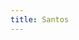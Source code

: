 ```yaml
---
title: Santos
---
```


[](/missal/santos/01-06)
[](/missal/santos/01-11)
[](/missal/santos/01-14-1)
[](/missal/santos/01-14-2)
[](/missal/santos/01-15-1)
[](/missal/santos/01-15-2)
[](/missal/santos/01-16-1)
[](/missal/santos/01-16-2)
[](/missal/santos/01-17)
[](/missal/santos/01-18-1)
[](/missal/santos/01-18-2)
[](/missal/santos/01-19)
[](/missal/santos/01-20)
[](/missal/santos/01-21)
[](/missal/santos/01-22)
[](/missal/santos/01-23-1)
[](/missal/santos/01-23-2)
[](/missal/santos/01-24)
[](/missal/santos/01-25)
[](/missal/santos/01-26)
[](/missal/santos/01-27)
[](/missal/santos/01-28)
[](/missal/santos/01-29)
[](/missal/santos/01-30)
[](/missal/santos/01-31)
[](/missal/santos/02-01)
[](/missal/santos/02-02)
[](/missal/santos/02-03)
[](/missal/santos/02-04-1)
[](/missal/santos/02-04-2)
[](/missal/santos/02-05)
[](/missal/santos/02-06-1)
[](/missal/santos/02-06-2)
[](/missal/santos/02-07)
[](/missal/santos/02-08)
[](/missal/santos/02-09-1)
[](/missal/santos/02-09-2)
[](/missal/santos/02-10)
[](/missal/santos/02-11)
[](/missal/santos/02-12)
[](/missal/santos/02-13)
[](/missal/santos/02-14)
[](/missal/santos/02-15-1)
[](/missal/santos/02-15-2)
[](/missal/santos/02-18-1)
[](/missal/santos/02-18-2)
[](/missal/santos/02-22)
[](/missal/santos/02-23)
[](/missal/santos/02-24)
[](/missal/santos/02-27-28)
[](/missal/santos/02-27)
[](/missal/santos/03-01)
[](/missal/santos/03-04-1)
[](/missal/santos/03-04-2)
[](/missal/santos/03-06)
[](/missal/santos/03-07)
[](/missal/santos/03-08)
[](/missal/santos/03-09)
[](/missal/santos/03-10)
[](/missal/santos/03-12)
[](/missal/santos/03-13)
[](/missal/santos/03-17)
[](/missal/santos/03-18)
[](/missal/santos/03-19)
[](/missal/santos/03-20)
[](/missal/santos/03-21)
[](/missal/santos/03-24-1)
[](/missal/santos/03-24-2)
[](/missal/santos/03-25)
[](/missal/santos/03-27)
[](/missal/santos/03-28)
[](/missal/santos/04-02)
[](/missal/santos/04-04)
[](/missal/santos/04-05)
[](/missal/santos/04-11)
[](/missal/santos/04-12)
[](/missal/santos/04-13)
[](/missal/santos/04-14)
[](/missal/santos/04-16-1)
[](/missal/santos/04-16-2)
[](/missal/santos/04-17)
[](/missal/santos/04-21)
[](/missal/santos/04-22)
[](/missal/santos/04-23)
[](/missal/santos/04-24)
[](/missal/santos/04-25)
[](/missal/santos/04-26-1)
[](/missal/santos/04-26-2)
[](/missal/santos/04-27)
[](/missal/santos/04-28)
[](/missal/santos/04-29)
[](/missal/santos/04-30)
[](/missal/santos/05-01-1)
[](/missal/santos/05-01-2)
[](/missal/santos/05-02)
[](/missal/santos/05-03-1)
[](/missal/santos/05-03-2)
[](/missal/santos/05-04-1)
[](/missal/santos/05-04-2)
[](/missal/santos/05-05)
[](/missal/santos/05-07)
[](/missal/santos/05-08)
[](/missal/santos/05-09)
[](/missal/santos/05-10)
[](/missal/santos/05-12)
[](/missal/santos/05-13-1)
[](/missal/santos/05-13-2)
[](/missal/santos/05-14-1)
[](/missal/santos/05-14-2)
[](/missal/santos/05-15-1)
[](/missal/santos/05-15-2)
[](/missal/santos/05-16)
[](/missal/santos/05-17)
[](/missal/santos/05-18)
[](/missal/santos/05-19)
[](/missal/santos/05-20)
[](/missal/santos/05-22-1)
[](/missal/santos/05-22-2)
[](/missal/santos/05-22)
[](/missal/santos/05-23)
[](/missal/santos/05-24-1)
[](/missal/santos/05-24-2)
[](/missal/santos/05-25)
[](/missal/santos/05-26-1)
[](/missal/santos/05-26-2)
[](/missal/santos/05-27-1)
[](/missal/santos/05-27-2)
[](/missal/santos/05-28)
[](/missal/santos/05-29)
[](/missal/santos/05-30)
[](/missal/santos/05-31)
[](/missal/santos/06-02)
[](/missal/santos/06-03-1)
[](/missal/santos/06-03-2)
[](/missal/santos/06-04)
[](/missal/santos/06-05)
[](/missal/santos/06-06)
[](/missal/santos/06-07)
[](/missal/santos/06-09)
[](/missal/santos/06-10)
[](/missal/santos/06-11)
[](/missal/santos/06-12)
[](/missal/santos/06-13)
[](/missal/santos/06-14)
[](/missal/santos/06-15)
[](/missal/santos/06-17)
[](/missal/santos/06-18)
[](/missal/santos/06-19)
[](/missal/santos/06-20-1)
[](/missal/santos/06-20-2)
[](/missal/santos/06-21)
[](/missal/santos/06-22)
[](/missal/santos/06-23)
[](/missal/santos/06-24)
[](/missal/santos/06-25)
[](/missal/santos/06-26-1)
[](/missal/santos/06-26-2)
[](/missal/santos/06-28-1)
[](/missal/santos/06-28-2)
[](/missal/santos/06-29)
[](/missal/santos/06-30)
[](/missal/santos/07-01)
[](/missal/santos/07-02)
[](/missal/santos/07-05)
[](/missal/santos/07-07)
[](/missal/santos/07-08)
[](/missal/santos/07-10)
[](/missal/santos/07-11)
[](/missal/santos/07-12)
[](/missal/santos/07-13)
[](/missal/santos/07-14)
[](/missal/santos/07-15)
[](/missal/santos/07-16-1)
[](/missal/santos/07-16-2)
[](/missal/santos/07-17)
[](/missal/santos/07-18)
[](/missal/santos/07-19)
[](/missal/santos/07-20-1)
[](/missal/santos/07-20-2)
[](/missal/santos/07-20)
[](/missal/santos/07-21-1)
[](/missal/santos/07-21-2)
[](/missal/santos/07-22-1)
[](/missal/santos/07-22-2)
[](/missal/santos/07-23-1)
[](/missal/santos/07-23-2)
[](/missal/santos/07-24)
[](/missal/santos/07-25)
[](/missal/santos/07-26)
[](/missal/santos/07-27-1)
[](/missal/santos/07-27-2)
[](/missal/santos/07-28-1)
[](/missal/santos/07-28-2)
[](/missal/santos/07-28)
[](/missal/santos/07-29-1)
[](/missal/santos/07-29-2)
[](/missal/santos/07-30)
[](/missal/santos/07-31)
[](/missal/santos/08-01)
[](/missal/santos/08-02-1)
[](/missal/santos/08-02-2)
[](/missal/santos/08-04)
[](/missal/santos/08-05)
[](/missal/santos/08-06-1)
[](/missal/santos/08-06-2)
[](/missal/santos/08-06)
[](/missal/santos/08-07)
[](/missal/santos/08-08-1)
[](/missal/santos/08-08-2)
[](/missal/santos/08-09-1)
[](/missal/santos/08-09-2)
[](/missal/santos/08-10)
[](/missal/santos/08-11-1)
[](/missal/santos/08-11-2)
[](/missal/santos/08-12)
[](/missal/santos/08-13)
[](/missal/santos/08-14)
[](/missal/santos/08-15)
[](/missal/santos/08-16-1)
[](/missal/santos/08-16-2)
[](/missal/santos/08-17)
[](/missal/santos/08-18)
[](/missal/santos/08-19-1)
[](/missal/santos/08-19-2)
[](/missal/santos/08-20)
[](/missal/santos/08-21)
[](/missal/santos/08-22-1)
[](/missal/santos/08-22-2)
[](/missal/santos/08-23)
[](/missal/santos/08-24)
[](/missal/santos/08-25)
[](/missal/santos/08-26)
[](/missal/santos/08-27)
[](/missal/santos/08-28-1)
[](/missal/santos/08-28-2)
[](/missal/santos/08-29)
[](/missal/santos/08-30)
[](/missal/santos/08-31)
[](/missal/santos/09-01-1)
[](/missal/santos/09-01-2)
[](/missal/santos/09-02)
[](/missal/santos/09-03)
[](/missal/santos/09-05)
[](/missal/santos/09-08)
[](/missal/santos/09-09-1)
[](/missal/santos/09-09-2)
[](/missal/santos/09-10)
[](/missal/santos/09-11)
[](/missal/santos/09-12)
[](/missal/santos/09-14)
[](/missal/santos/09-15)
[](/missal/santos/09-16-1)
[](/missal/santos/09-16-2)
[](/missal/santos/09-16-3)
[](/missal/santos/09-17)
[](/missal/santos/09-18)
[](/missal/santos/09-19)
[](/missal/santos/09-20)
[](/missal/santos/09-21)
[](/missal/santos/09-22)
[](/missal/santos/09-23-1)
[](/missal/santos/09-23-2)
[](/missal/santos/09-24)
[](/missal/santos/09-26)
[](/missal/santos/09-27)
[](/missal/santos/09-28)
[](/missal/santos/09-29)
[](/missal/santos/09-30)
[](/missal/santos/10-01-1)
[](/missal/santos/10-01-2)
[](/missal/santos/10-02)
[](/missal/santos/10-03)
[](/missal/santos/10-04)
[](/missal/santos/10-05)
[](/missal/santos/10-06)
[](/missal/santos/10-07-1)
[](/missal/santos/10-07-2)
[](/missal/santos/10-07)
[](/missal/santos/10-08)
[](/missal/santos/10-09-1)
[](/missal/santos/10-09-2)
[](/missal/santos/10-09)
[](/missal/santos/10-10)
[](/missal/santos/10-11)
[](/missal/santos/10-13)
[](/missal/santos/10-14)
[](/missal/santos/10-15)
[](/missal/santos/10-16)
[](/missal/santos/10-17-1)
[](/missal/santos/10-17-2)
[](/missal/santos/10-18)
[](/missal/santos/10-19)
[](/missal/santos/10-20-1)
[](/missal/santos/10-20-2)
[](/missal/santos/10-21-1)
[](/missal/santos/10-21-2)
[](/missal/santos/10-22)
[](/missal/santos/10-23)
[](/missal/santos/10-24)
[](/missal/santos/10-25-1)
[](/missal/santos/10-25-2)
[](/missal/santos/10-25)
[](/missal/santos/10-26)
[](/missal/santos/10-27-1)
[](/missal/santos/10-27-2)
[](/missal/santos/10-28)
[](/missal/santos/10-29)
[](/missal/santos/10-30)
[](/missal/santos/10-DUr)
[](/missal/santos/11-01)
[](/missal/santos/11-02)
[](/missal/santos/11-04-1)
[](/missal/santos/11-04-2)
[](/missal/santos/11-05)
[](/missal/santos/11-06)
[](/missal/santos/11-08)
[](/missal/santos/11-09)
[](/missal/santos/11-10)
[](/missal/santos/11-11)
[](/missal/santos/11-12)
[](/missal/santos/11-13)
[](/missal/santos/11-14)
[](/missal/santos/11-15-1)
[](/missal/santos/11-15-2)
[](/missal/santos/11-16)
[](/missal/santos/11-17)
[](/missal/santos/11-18)
[](/missal/santos/11-19)
[](/missal/santos/11-20)
[](/missal/santos/11-21)
[](/missal/santos/11-22)
[](/missal/santos/11-23)
[](/missal/santos/11-24)
[](/missal/santos/11-25)
[](/missal/santos/11-26-1)
[](/missal/santos/11-26-2)
[](/missal/santos/11-28-1)
[](/missal/santos/11-28-2)
[](/missal/santos/11-29)
[](/missal/santos/11-30)
[](/missal/santos/12-02)
[](/missal/santos/12-03)
[](/missal/santos/12-04)
[](/missal/santos/12-05-1)
[](/missal/santos/12-05-2)
[](/missal/santos/12-06)
[](/missal/santos/12-07)
[](/missal/santos/12-08)
[](/missal/santos/12-10)
[](/missal/santos/12-11)
[](/missal/santos/12-12-1)
[](/missal/santos/12-12-2)
[](/missal/santos/12-13)
[](/missal/santos/12-16)
[](/missal/santos/12-19)
[](/missal/santos/12-21)
[](/missal/santos/12-26)
[](/missal/santos/12-27)
[](/missal/santos/12-28)
[](/missal/santos/12-29)

